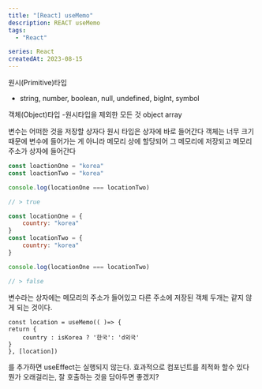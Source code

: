 ```yaml
---
title: "[React] useMemo"
description: REACT useMemo
tags: 
  - "React"

series: React
createdAt: 2023-08-15
---
```


원시(Primitive)타입
- string, number, boolean, null, undefined, biglnt, symbol

객체(Object)타입
-원시타입을 제외한 모든 것
object
array

변수는 어떠한 것을 저장할 상자다
원시 타입은 상자에 바로 들어간다
객체는 너무 크기 때문에 변수에 들어가는 게 아니라
메모리 상에 할당되어 그 메모리에 저장되고 메모리 주소가 상자에 들어간다


```javascript
const loactionOne = "korea"
const loactionTwo = "korea"

console.log(locationOne === locationTwo)

// > true

```

```Javascript
const locationOne = {
    country: "korea"
}
const locationTwo = {
    country: "korea"
}

console.log(locationOne === locationTwo)

// > false

```

변수라는 상자에는 메모리의 주소가 들어있고 다른 주소에 저장된 객체 두개는 같지 않게 되는 것이다.


```
const location = useMemo(( )=> {
return {
	country : isKorea ? '한국': 'd외국'
}
}, [location])
```
를 추가하면 useEffect는 실행되지 않는다. 
효과적으로 컴포넌트를 최적화 할수 있다
뭔가 오래걸리는, 잘 호출하는 것을 담아두면 좋겠지?